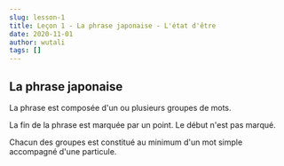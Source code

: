 ```yaml
---
slug: lesson-1
title: Leçon 1 - La phrase japonaise - L'état d'être
date: 2020-11-01
author: wutali
tags: []
---
```

## La phrase japonaise

La phrase est composée d'un ou plusieurs groupes de mots.

La fin de la phrase est marquée par un point. Le début n'est pas marqué.

Chacun des groupes est constitué au minimum d'un mot simple accompagné d'une particule.